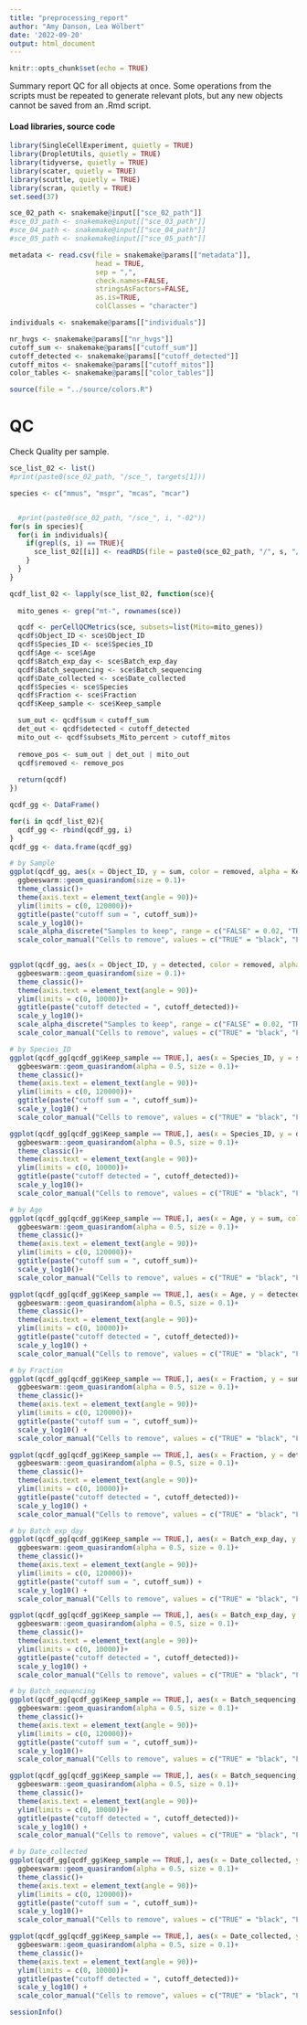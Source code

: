 ```yaml
---
title: "preprocessing_report"
author: "Amy Danson, Lea Wölbert"
date: '2022-09-20'
output: html_document
---
```


```r
knitr::opts_chunk$set(echo = TRUE)
```

Summary report QC for all objects at once.
Some operations from the scripts must be repeated to generate relevant plots,
but any new objects cannot be saved from an .Rmd script.

#### Load libraries, source code 

```r

library(SingleCellExperiment, quietly = TRUE) 
library(DropletUtils, quietly = TRUE) 
library(tidyverse, quietly = TRUE) 
library(scater, quietly = TRUE) 
library(scuttle, quietly = TRUE) 
library(scran, quietly = TRUE) 
set.seed(37)

```



```r

sce_02_path <- snakemake@input[["sce_02_path"]]
#sce_03_path <- snakemake@input[["sce_03_path"]]
#sce_04_path <- snakemake@input[["sce_04_path"]]
#sce_05_path <- snakemake@input[["sce_05_path"]]

metadata <- read.csv(file = snakemake@params[["metadata"]], 
                     head = TRUE, 
                     sep = ",", 
                     check.names=FALSE, 
                     stringsAsFactors=FALSE, 
                     as.is=TRUE, 
                     colClasses = "character")

individuals <- snakemake@params[["individuals"]]

nr_hvgs <- snakemake@params[["nr_hvgs"]]
cutoff_sum <- snakemake@params[["cutoff_sum"]]
cutoff_detected <- snakemake@params[["cutoff_detected"]]
cutoff_mitos <- snakemake@params[["cutoff_mitos"]]
color_tables <- snakemake@params[["color_tables"]]

```

```r
source(file = "../source/colors.R")
```

# QC

Check Quality per sample.

```r

sce_list_02 <- list()
#print(paste0(sce_02_path, "/sce_", targets[1]))

species <- c("mmus", "mspr", "mcas", "mcar")


  #print(paste0(sce_02_path, "/sce_", i, "-02"))
for(s in species){
  for(i in individuals){
    if(grepl(s, i) == TRUE){
      sce_list_02[[i]] <- readRDS(file = paste0(sce_02_path, "/", s, "/sce_", i, "-02"))
    }
  }
}

qcdf_list_02 <- lapply(sce_list_02, function(sce){
  
  mito_genes <- grep("mt-", rownames(sce))

  qcdf <- perCellQCMetrics(sce, subsets=list(Mito=mito_genes))
  qcdf$Object_ID <- sce$Object_ID
  qcdf$Species_ID <- sce$Species_ID
  qcdf$Age <- sce$Age
  qcdf$Batch_exp_day <- sce$Batch_exp_day
  qcdf$Batch_sequencing <- sce$Batch_sequencing
  qcdf$Date_collected <- sce$Date_collected
  qcdf$Species <- sce$Species
  qcdf$Fraction <- sce$Fraction
  qcdf$Keep_sample <- sce$Keep_sample

  sum_out <- qcdf$sum < cutoff_sum 
  det_out <- qcdf$detected < cutoff_detected 
  mito_out <- qcdf$subsets_Mito_percent > cutoff_mitos
  
  remove_pos <- sum_out | det_out | mito_out
  qcdf$removed <- remove_pos
  
  return(qcdf)
})

qcdf_gg <- DataFrame()

for(i in qcdf_list_02){
  qcdf_gg <- rbind(qcdf_gg, i)
}
qcdf_gg <- data.frame(qcdf_gg)

# by Sample
ggplot(qcdf_gg, aes(x = Object_ID, y = sum, color = removed, alpha = Keep_sample))+
  ggbeeswarm::geom_quasirandom(size = 0.1)+
  theme_classic()+
  theme(axis.text = element_text(angle = 90))+
  ylim(limits = c(0, 120000))+
  ggtitle(paste("cutoff sum = ", cutoff_sum))+ 
  scale_y_log10()+
  scale_alpha_discrete("Samples to keep", range = c("FALSE" = 0.02, "TRUE" = 0.7))+
  scale_color_manual("Cells to remove", values = c("TRUE" = "black", "FALSE" = "grey80"))
  

ggplot(qcdf_gg, aes(x = Object_ID, y = detected, color = removed, alpha = Keep_sample))+
  ggbeeswarm::geom_quasirandom(size = 0.1)+
  theme_classic()+
  theme(axis.text = element_text(angle = 90))+
  ylim(limits = c(0, 10000))+
  ggtitle(paste("cutoff detected = ", cutoff_detected))+ 
  scale_y_log10()+
  scale_alpha_discrete("Samples to keep", range = c("FALSE" = 0.02, "TRUE" = 0.7))+
  scale_color_manual("Cells to remove", values = c("TRUE" = "black", "FALSE" = "grey80"))

# by Species_ID
ggplot(qcdf_gg[qcdf_gg$Keep_sample == TRUE,], aes(x = Species_ID, y = sum, color = removed))+
  ggbeeswarm::geom_quasirandom(alpha = 0.5, size = 0.1)+
  theme_classic()+
  theme(axis.text = element_text(angle = 90))+
  ylim(limits = c(0, 120000))+
  ggtitle(paste("cutoff sum = ", cutoff_sum))+ 
  scale_y_log10() +
  scale_color_manual("Cells to remove", values = c("TRUE" = "black", "FALSE" = "grey80"))

ggplot(qcdf_gg[qcdf_gg$Keep_sample == TRUE,], aes(x = Species_ID, y = detected, color = removed))+
  ggbeeswarm::geom_quasirandom(alpha = 0.5, size = 0.1)+
  theme_classic()+
  theme(axis.text = element_text(angle = 90))+
  ylim(limits = c(0, 10000))+
  ggtitle(paste("cutoff detected = ", cutoff_detected))+ 
  scale_y_log10()+
  scale_color_manual("Cells to remove", values = c("TRUE" = "black", "FALSE" = "grey80"))

# by Age
ggplot(qcdf_gg[qcdf_gg$Keep_sample == TRUE,], aes(x = Age, y = sum, color = removed))+
  ggbeeswarm::geom_quasirandom(alpha = 0.5, size = 0.1)+
  theme_classic()+
  theme(axis.text = element_text(angle = 90))+
  ylim(limits = c(0, 120000))+
  ggtitle(paste("cutoff sum = ", cutoff_sum))+ 
  scale_y_log10()+
  scale_color_manual("Cells to remove", values = c("TRUE" = "black", "FALSE" = "grey80")) 

ggplot(qcdf_gg[qcdf_gg$Keep_sample == TRUE,], aes(x = Age, y = detected, color = removed))+
  ggbeeswarm::geom_quasirandom(alpha = 0.5, size = 0.1)+
  theme_classic()+
  theme(axis.text = element_text(angle = 90))+
  ylim(limits = c(0, 10000))+
  ggtitle(paste("cutoff detected = ", cutoff_detected))+ 
  scale_y_log10() +
  scale_color_manual("Cells to remove", values = c("TRUE" = "black", "FALSE" = "grey80"))

# by Fraction
ggplot(qcdf_gg[qcdf_gg$Keep_sample == TRUE,], aes(x = Fraction, y = sum, color = removed))+
  ggbeeswarm::geom_quasirandom(alpha = 0.5, size = 0.1)+
  theme_classic()+
  theme(axis.text = element_text(angle = 90))+
  ylim(limits = c(0, 120000))+
  ggtitle(paste("cutoff sum = ", cutoff_sum))+ 
  scale_y_log10() +
  scale_color_manual("Cells to remove", values = c("TRUE" = "black", "FALSE" = "grey80"))

ggplot(qcdf_gg[qcdf_gg$Keep_sample == TRUE,], aes(x = Fraction, y = detected, color = removed))+
  ggbeeswarm::geom_quasirandom(alpha = 0.5, size = 0.1)+
  theme_classic()+
  theme(axis.text = element_text(angle = 90))+
  ylim(limits = c(0, 10000))+
  ggtitle(paste("cutoff detected = ", cutoff_detected))+ 
  scale_y_log10() +
  scale_color_manual("Cells to remove", values = c("TRUE" = "black", "FALSE" = "grey80"))

# by Batch_exp_day
ggplot(qcdf_gg[qcdf_gg$Keep_sample == TRUE,], aes(x = Batch_exp_day, y = sum, color = removed))+
  ggbeeswarm::geom_quasirandom(alpha = 0.5, size = 0.1)+
  theme_classic()+
  theme(axis.text = element_text(angle = 90))+
  ylim(limits = c(0, 120000))+
  ggtitle(paste("cutoff sum = ", cutoff_sum)) + 
  scale_y_log10() +
  scale_color_manual("Cells to remove", values = c("TRUE" = "black", "FALSE" = "grey80"))

ggplot(qcdf_gg[qcdf_gg$Keep_sample == TRUE,], aes(x = Batch_exp_day, y = detected, color = removed))+
  ggbeeswarm::geom_quasirandom(alpha = 0.5, size = 0.1)+
  theme_classic()+
  theme(axis.text = element_text(angle = 90))+
  ylim(limits = c(0, 10000))+
  ggtitle(paste("cutoff detected = ", cutoff_detected))+ 
  scale_y_log10() +
  scale_color_manual("Cells to remove", values = c("TRUE" = "black", "FALSE" = "grey80"))

# by Batch_sequencing
ggplot(qcdf_gg[qcdf_gg$Keep_sample == TRUE,], aes(x = Batch_sequencing, y = sum, color = removed))+
  ggbeeswarm::geom_quasirandom(alpha = 0.5, size = 0.1)+
  theme_classic()+
  theme(axis.text = element_text(angle = 90))+
  ylim(limits = c(0, 120000))+
  ggtitle(paste("cutoff sum = ", cutoff_sum))+ 
  scale_y_log10()+
  scale_color_manual("Cells to remove", values = c("TRUE" = "black", "FALSE" = "grey80")) 

ggplot(qcdf_gg[qcdf_gg$Keep_sample == TRUE,], aes(x = Batch_sequencing, y = detected, color = removed))+
  ggbeeswarm::geom_quasirandom(alpha = 0.5, size = 0.1)+
  theme_classic()+
  theme(axis.text = element_text(angle = 90))+
  ylim(limits = c(0, 10000))+
  ggtitle(paste("cutoff detected = ", cutoff_detected))+ 
  scale_y_log10() +
  scale_color_manual("Cells to remove", values = c("TRUE" = "black", "FALSE" = "grey80"))

# by Date_collected
ggplot(qcdf_gg[qcdf_gg$Keep_sample == TRUE,], aes(x = Date_collected, y = sum, color = removed))+
  ggbeeswarm::geom_quasirandom(alpha = 0.5, size = 0.1)+
  theme_classic()+
  theme(axis.text = element_text(angle = 90))+
  ylim(limits = c(0, 120000))+
  ggtitle(paste("cutoff sum = ", cutoff_sum))+ 
  scale_y_log10()+
  scale_color_manual("Cells to remove", values = c("TRUE" = "black", "FALSE" = "grey80")) 

ggplot(qcdf_gg[qcdf_gg$Keep_sample == TRUE,], aes(x = Date_collected, y = detected, color = removed))+
  ggbeeswarm::geom_quasirandom(alpha = 0.5, size = 0.1)+
  theme_classic()+
  theme(axis.text = element_text(angle = 90))+
  ylim(limits = c(0, 10000))+
  ggtitle(paste("cutoff detected = ", cutoff_detected))+ 
  scale_y_log10() +
  scale_color_manual("Cells to remove", values = c("TRUE" = "black", "FALSE" = "grey80"))

```

```r
sessionInfo()
```
